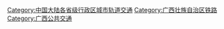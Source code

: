 [[Category:中国大陆各省级行政区城市轨道交通|Category:中国大陆各省级行政区城市轨道交通]]
[[Category:广西壮族自治区铁路|Category:广西壮族自治区铁路]]
[[Category:广西公共交通|Category:广西公共交通]]